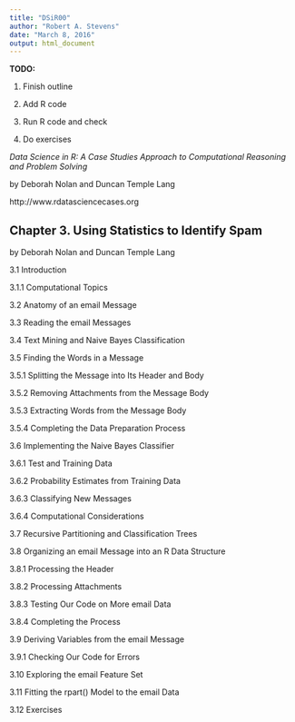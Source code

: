 ```yaml
---
title: "DSiR00"
author: "Robert A. Stevens"
date: "March 8, 2016"
output: html_document
---
```


**TODO:**

1. Finish outline

2. Add R code

3. Run R code and check

4. Do exercises

*Data Science in R: A Case Studies Approach to Computational Reasoning and Problem Solving*

by Deborah Nolan and Duncan Temple Lang

http://www.rdatasciencecases.org

## Chapter 3. Using Statistics to Identify Spam 

by Deborah Nolan and Duncan Temple Lang

3.1 Introduction

3.1.1 Computational Topics

3.2 Anatomy of an email Message

3.3 Reading the email Messages

3.4 Text Mining and Naive Bayes Classification

3.5 Finding the Words in a Message

3.5.1 Splitting the Message into Its Header and Body

3.5.2 Removing Attachments from the Message Body

3.5.3 Extracting Words from the Message Body

3.5.4 Completing the Data Preparation Process

3.6 Implementing the Naive Bayes Classifier

3.6.1 Test and Training Data

3.6.2 Probability Estimates from Training Data

3.6.3 Classifying New Messages

3.6.4 Computational Considerations

3.7 Recursive Partitioning and Classification Trees

3.8 Organizing an email Message into an R Data Structure

3.8.1 Processing the Header

3.8.2 Processing Attachments

3.8.3 Testing Our Code on More email Data

3.8.4 Completing the Process

3.9 Deriving Variables from the email Message

3.9.1 Checking Our Code for Errors

3.10 Exploring the email Feature Set

3.11 Fitting the rpart() Model to the email Data

3.12 Exercises
